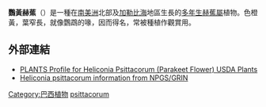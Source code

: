 {{Speciesbox
| name = 鸚黃赫蕉
| image = Heliconia psittacorum.jpg
| image_width = 250px
| image_caption = 鸚黃赫蕉 ''Heliconia psittacorum''
| genus = Heliconia
| species = psittacorum
| authority = [[小林奈|L.f.]]
}}
'''鸚黃赫蕉'''（{{lang|la|''Heliconia psittacorum''}}）是一種在[[南美洲|南美洲]]北部及[[加勒比海|加勒比海]]地區生長的[[多年生植物|多年生]][[赫蕉屬|赫蕉屬]]植物。色橙黃，葉窄長，就像鸚鵡的喙，因而得名，常被種植作觀賞用。

== 外部連結 ==
* [http://plants.usda.gov/java/profile?symbol=HEPS2 PLANTS Profile for Heliconia Psittacorum (Parakeet Flower) USDA Plants]{{Wayback|url=http://plants.usda.gov/java/profile?symbol=HEPS2 |date=20111030180124 }}
* [https://web.archive.org/web/20090514021544/http://www.ars-grin.gov/cgi-bin/npgs/html/taxon.pl?27990 Heliconia psittacorum information from NPGS/GRIN]
{{Taxonbar|from=Q2667306}}

[[Category:巴西植物|Category:巴西植物]]
[[Category:赫蕉屬|psittacorum]]


{{plant-stub}}